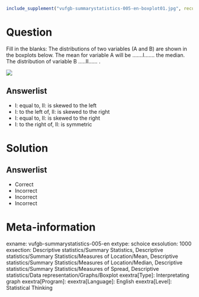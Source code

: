 ```{r, echo = FALSE, results = "hide"}
include_supplement("vufgb-summarystatistics-005-en-boxplot01.jpg", recursive = TRUE)
```

Question
========
  
Fill in the blanks: The distributions of two variables (A and B) are shown in the boxplots below. The mean for variable A will be …....I……. the median. The distribution of variable B …..II…… .

![](vufgb-summarystatistics-005-en-boxplot01.jpg)
  
Answerlist
----------
* I: equal to,  II: is skewed to the left
* I: to the left of,  II: is skewed to the right
* I: equal to,  II: is skewed to the right
* I: to the right of, II: is symmetric


Solution
========

Answerlist
----------
* Correct
* Incorrect
* Incorrect
* Incorrect

Meta-information
================
exname: vufgb-summarystatistics-005-en
extype: schoice
exsolution: 1000
exsection: Descriptive statistics/Summary Statistics, Descriptive statistics/Summary Statistics/Measures of Location/Mean, Descriptive statistics/Summary Statistics/Measures of Location/Median, Descriptive statistics/Summary Statistics/Measures of Spread, Descriptive statistics/Data representation/Graphs/Boxplot
exextra[Type]: Interpretating graph
exextra[Program]: 
exextra[Language]: English
exextra[Level]: Statistical Thinking